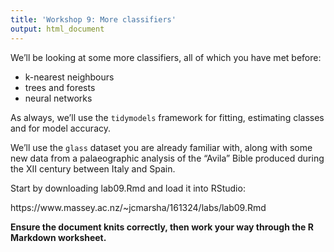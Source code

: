 ```yaml
---
title: 'Workshop 9: More classifiers'
output: html_document
---
```


We'll be looking at some more classifiers, all of which you have met before:

- k-nearest neighbours
- trees and forests
- neural networks

As always, we'll use the `tidymodels` framework for fitting, estimating classes and for
model accuracy.

We'll use the `glass` dataset you are already familiar with, along with some new data from a palaeographic analysis of the "Avila" Bible produced during the XII century between Italy and Spain.

Start by downloading lab09.Rmd and load it into RStudio:

https://www.massey.ac.nz/~jcmarsha/161324/labs/lab09.Rmd

**Ensure the document knits correctly, then work your way through the R Markdown worksheet.**
